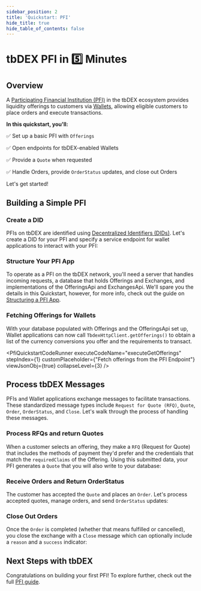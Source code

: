 ```yaml
---
sidebar_position: 2
title: 'Quickstart: PFI'
hide_title: true
hide_table_of_contents: false
---
```



<QuickstartExecutionProvider>

# tbDEX PFI in 5️⃣ Minutes

## Overview

A [Participating Financial Institution (PFI)](/docs/tbdex/pfi/overview) in the tbDEX ecosystem provides liquidity offerings to customers via [Wallets](/docs/tbdex/wallet/overview), allowing eligible customers to place orders and execute transactions.

**In this quickstart, you'll:**

✅  Set up a basic PFI with `Offerings`

✅  Open endpoints for tbDEX-enabled Wallets

✅  Provide a `Quote` when requested

✅  Handle Orders, provide `OrderStatus` updates, and close out Orders

Let's get started!

## Building a Simple PFI

### Create a DID

PFIs on tbDEX are identified using [Decentralized Identifiers (DIDs)](/docs/web5/decentralized-identifiers/what-are-dids). Let's create a DID for your PFI and specify a service endpoint for wallet applications to interact with your PFI:

<CodeSnippet snippetName="pfiOverviewCreateDid" />
<PfiQuickstartCodeRunner executeCodeName="executeDidCreate" stepIndex={0} customPlaceholder={"See PFI DID"} />

### Structure Your PFI App
To operate as a PFI on the tbDEX network, you'll need a server that handles incoming requests, a database that holds Offerings and Exchanges, and implementations of the OfferingsApi and ExchangesApi. We'll spare you the details in this Quickstart, however, for more info, check out the guide on [Structuring a PFI App](/docs/tbdex/pfi/anatomy-of-a-pfi).

### Fetching Offerings for Wallets
With your database populated with Offerings and the OfferingsApi set up, Wallet applications can now call `TbdexHttpClient.getOfferings()` to obtain a list of the currency conversions you offer and the requirements to transact.

<PfiQuickstartCodeRunner executeCodeName="executeGetOfferings" stepIndex={1} customPlaceholder={"Fetch offerings from the PFI Endpoint"} viewJsonObj={true} collapseLevel={3} />

## Process tbDEX Messages

PFIs and Wallet applications exchange messages to facilitate transactions. These standardized message types include `Request for Quote (RFQ)`, `Quote`, `Order`, `OrderStatus`, and `Close`. Let's walk through the process of handling these messages.

### Process RFQs and return Quotes

When a customer selects an offering, they make a `RFQ` (Request for Quote) that includes the methods of payment they'd prefer and the credentials that match the `requiredClaims` of the Offering. Using this submitted data, your PFI generates a `Quote` that you will also write to your database:

<CodeSnippet snippetName="pfiCreateQuoteJs" title="exchangeApiProvider.ts" />
<PfiQuickstartCodeRunner executeCodeName="executeGetQuote" stepIndex={2} customPlaceholder={"See the Quote"} viewJsonObj={true} collapseLevel={3} />

### Receive Orders and Return OrderStatus

The customer has accepted the `Quote` and places an `Order`. Let's process accepted quotes, manage orders, and send `OrderStatus` updates:

<CodeSnippet snippetName="pfiOrderStatusJs" title="exchangeApiProvider.ts" />
<PfiQuickstartCodeRunner executeCodeName="executeGetOrderStatus" stepIndex={3} customPlaceholder={"See the OrderStatus"} viewJsonObj={true} collapseLevel={3} />

### Close Out Orders

Once the `Order` is completed (whether that means fulfilled or cancelled), you close the exchange with a `Close` message which can optionally include a `reason` and a `success` indicator:

<CodeSnippet snippetName="pfiCloseOrderJs" title="exchangeApiProvider.ts" />
<PfiQuickstartCodeRunner executeCodeName="executeGetClose" stepIndex={4} customPlaceholder={"See the Close Message"} viewJsonObj={true} collapseLevel={3} />

## Next Steps with tbDEX

Congratulations on building your first PFI! To explore further, check out the full [PFI guide](/docs/tbdex/pfi/overview).


</QuickstartExecutionProvider>
